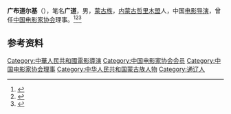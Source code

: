 '''广布道尔基'''（{{bd|1926年|}}），笔名'''广道'''，男，[[蒙古族|蒙古族]]，[[内蒙古|内蒙古]][[哲里木盟|哲里木盟]]人，中国[[电影导演|电影导演]]，曾任[[中国电影家协会|中国电影家协会]]理事。<ref>{{Cite book|title=20世纪中华人物名字号辞典|author=周家珍编著|publisher=法律出版社|year=2000|isbn=9787503628320|location=北京|pages=}}</ref><ref>{{Cite book|title=中国近现代人物别名词典|author=徐为民编|publisher=沈阳出版社|year=1993|isbn=|location=沈阳|pages=}}</ref><ref>{{Cite book|title=中国当代艺术界名人录|author=中国名人研究院编; 异天, 戈德主编|publisher=社会科学文献出版社|year=1993|isbn=|location=北京|pages=}}</ref>

== 参考资料 ==
{{reflist}}

{{Navboxes 
| title  = 广布道尔基在[[中国电影家协会|中国电影家协会]]的职务
| list1  =
{{中国电影工作者协会第三届理事会}}
{{中国电影家协会第四届理事会}}
{{中国电影家协会第五届理事会}}
}}
{{中华人民共和国人物小作品}}
{{Authority control}}
{{DEFAULTSORT:G}}
[[Category:中華人民共和國電影導演|Category:中華人民共和國電影導演]]
[[Category:中国电影家协会会员|Category:中国电影家协会会员]]
[[Category:中国电影家协会理事|Category:中国电影家协会理事]]
[[Category:中华人民共和国蒙古族人物|Category:中华人民共和国蒙古族人物]]
[[Category:通辽人|Category:通辽人]]